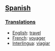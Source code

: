 ==[[Spanish]]==
===[[Translations]]===

*[[English]]: [[travel]]
*[[French]]: [[voyager]]
*[[Interlingua]]: [[viagiar]]